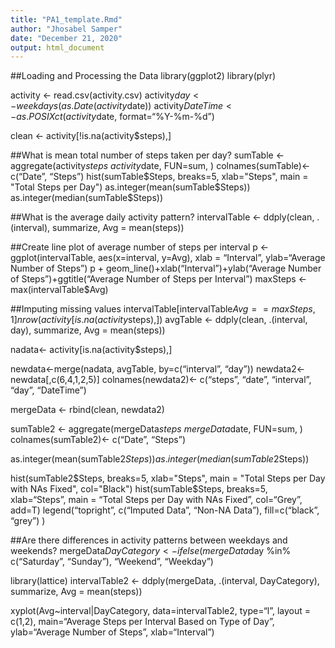 ---
title: "PA1_template.Rmd"
author: "Jhosabel Samper"
date: "December 21, 2020"
output: html_document
---
##Loading and Processing the Data
library(ggplot2)
library(plyr)

activity <- read.csv(activity.csv)
activity$day <- weekdays(as.Date(activity$date))
activity$DateTime<- as.POSIXct(activity$date, format="%Y-%m-%d")

clean <- activity[!is.na(activity$steps),]

##What is mean total number of steps taken per day?
sumTable <- aggregate(activity$steps ~ activity$date, FUN=sum, )
colnames(sumTable)<- c("Date", "Steps")
hist(sumTable$Steps, breaks=5, xlab="Steps", main = "Total Steps per Day")
as.integer(mean(sumTable$Steps))
as.integer(median(sumTable$Steps))

##What is the average daily activity pattern?
intervalTable <- ddply(clean, .(interval), summarize, Avg = mean(steps))

##Create line plot of average number of steps per interval
p <- ggplot(intervalTable, aes(x=interval, y=Avg), xlab = "Interval", ylab="Average Number of Steps")
p + geom_line()+xlab("Interval")+ylab("Average Number of Steps")+ggtitle("Average Number of Steps per Interval")
maxSteps <- max(intervalTable$Avg)

##Imputing missing values
intervalTable[intervalTable$Avg==maxSteps,1]
nrow(activity[is.na(activity$steps),])
avgTable <- ddply(clean, .(interval, day), summarize, Avg = mean(steps))

nadata<- activity[is.na(activity$steps),]

newdata<-merge(nadata, avgTable, by=c("interval", "day"))
newdata2<- newdata[,c(6,4,1,2,5)]
colnames(newdata2)<- c("steps", "date", "interval", "day", "DateTime")

mergeData <- rbind(clean, newdata2)

sumTable2 <- aggregate(mergeData$steps ~ mergeData$date, FUN=sum, )
colnames(sumTable2)<- c("Date", "Steps")

as.integer(mean(sumTable2$Steps))
as.integer(median(sumTable2$Steps))

hist(sumTable2$Steps, breaks=5, xlab="Steps", main = "Total Steps per Day with NAs Fixed", col="Black")
hist(sumTable$Steps, breaks=5, xlab="Steps", main = "Total Steps per Day with NAs Fixed", col="Grey", add=T)
legend("topright", c("Imputed Data", "Non-NA Data"), fill=c("black", "grey") )

##Are there differences in activity patterns between weekdays and weekends?
mergeData$DayCategory <- ifelse(mergeData$day %in% c("Saturday", "Sunday"), "Weekend", "Weekday")

library(lattice) 
intervalTable2 <- ddply(mergeData, .(interval, DayCategory), summarize, Avg = mean(steps))

xyplot(Avg~interval|DayCategory, data=intervalTable2, type="l",  layout = c(1,2),
       main="Average Steps per Interval Based on Type of Day", 
       ylab="Average Number of Steps", xlab="Interval")